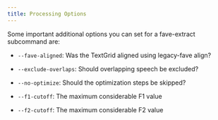 ```yaml
---
title: Processing Options
---
```


Some important additional options you can set for a fave-extract subcommand are:

-   `--fave-aligned`: Was the TextGrid aligned using legacy-fave align?

-   `--exclude-overlaps`: Should overlapping speech be excluded?

-   `--no-optimize`: Should the optimization steps be skipped?

-   `--f1-cutoff`: The maximum considerable F1 value

-   `--f2-cutoff`: The maximum considerable F2 value